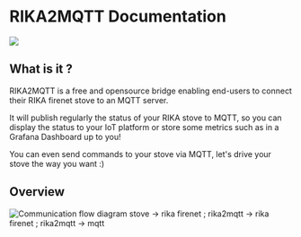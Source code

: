 # RIKA2MQTT Documentation

<Image src="./../assets/rika2mqtt-128x128.png" rika2mqtt />

## What is it ?

RIKA2MQTT is a free and opensource bridge enabling end-users to connect their RIKA firenet stove to an MQTT server.


It will publish regularly the status of your RIKA stove to MQTT, so you can display the status to your IoT platform or store some metrics such as in a Grafana Dashboard up to you!

You can even send commands to your stove via MQTT, let's drive your stove the way you want :)

## Overview

<Image src="https://raw.githubusercontent.com/sebastienvermeille/rika2mqtt/doc/add-flow-diagram/.doc/rika2mqtt.drawio.png" alt="Communication flow diagram stove -> rika firenet ; rika2mqtt -> rika firenet ; rika2mqtt -> mqtt" />

